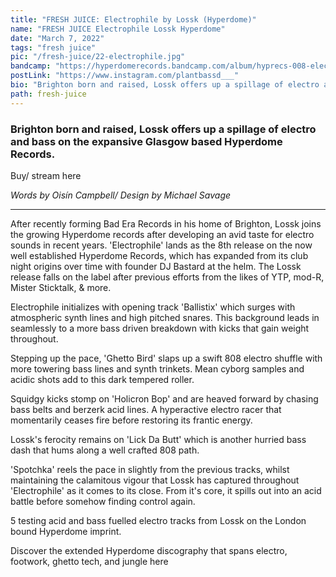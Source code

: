 ---
title: "FRESH JUICE: Electrophile by Lossk (Hyperdome)"
name: "FRESH JUICE Electrophile Lossk Hyperdome"
date: "March 7, 2022"
tags: "fresh juice"
pic: "/fresh-juice/22-electrophile.jpg"
bandcamp: "https://hyperdomerecords.bandcamp.com/album/hyprecs-008-electrophile"
postLink: "https://www.instagram.com/plantbassd___"
bio: "Brighton born and raised, Lossk offers up a spillage of electro and bass on the expansive Glasgow based Hyperdome Records"
path: fresh-juice
---

### Brighton born and raised, Lossk offers up a spillage of electro and bass on the expansive Glasgow based Hyperdome Records.

Buy/ stream here <HoverLink url="hyperdomerecords.bandcamp.com/album/hyprecs-008-electrophile" external inline />

<Picture src="/fresh-juice/22-lossk.png" alt="Lossk album art" size={1200} />

<p className="smallText">
  <i>Words by Oisín Campbell/ Design by Michael Savage</i>
</p>
<hr />

After recently forming Bad Era Records in his home of Brighton, Lossk joins the growing Hyperdome records after developing an avid taste for electro sounds in recent years. 'Electrophile' lands as the 8th release on the now well established Hyperdome Records, which has expanded from its club night origins over time with founder DJ Bastard at the helm. The Lossk release falls on the label after previous efforts from the likes of YTP, mod-R, Mister Sticktalk, & more.

Electrophile initializes with opening track 'Ballistix' which surges with atmospheric synth lines and high pitched snares. This background leads in seamlessly to a more bass driven breakdown with kicks that gain weight throughout.

Stepping up the pace, 'Ghetto Bird' slaps up a swift 808 electro shuffle with more towering bass lines and synth trinkets. Mean cyborg samples and acidic shots add to this dark tempered roller.

<Picture src="/fresh-juice/22-hyperdome.jpg" alt="Hyperdome art" size={1200} />

Squidgy kicks stomp on 'Holicron Bop' and are heaved forward by chasing bass belts and berzerk acid lines. A hyperactive electro racer that momentarily ceases fire before restoring its frantic energy.

Lossk's ferocity remains on 'Lick Da Butt' which is another hurried bass dash that hums along a well crafted 808 path.

'Spotchka' reels the pace in slightly from the previous tracks, whilst maintaining the calamitous vigour that Lossk has captured throughout 'Electrophile' as it comes to its close. From it's core, it spills out into an acid battle before somehow finding control again.

5 testing acid and bass fuelled electro tracks from Lossk on the London bound Hyperdome imprint.

Discover the extended Hyperdome discography that spans electro, footwork, ghetto tech, and jungle here <HoverLink url="hyperdomerecords.bandcamp.com/music" external inline />
